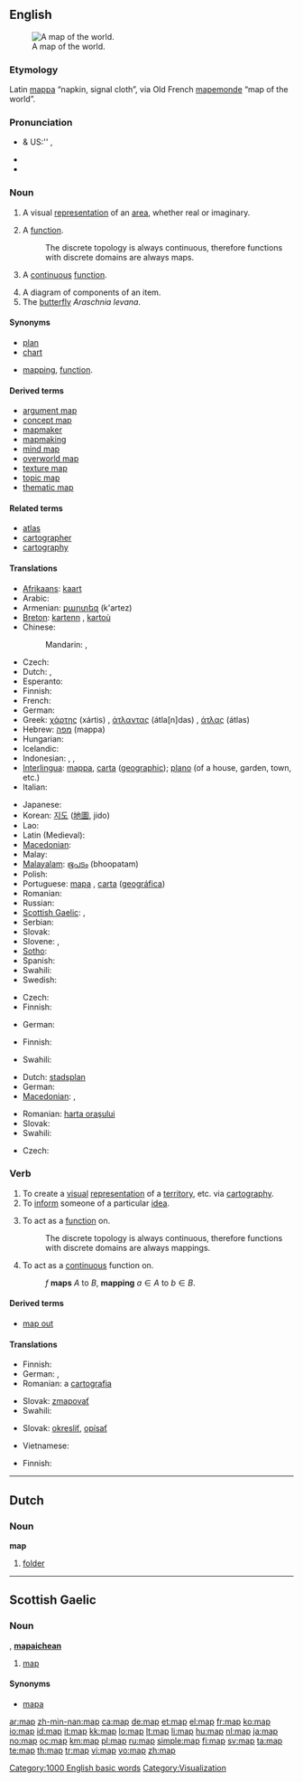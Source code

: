 ==English==
{{wikipedia|Map (disambiguation)}}
[[Image:Worldmap LandAndPolitical.jpg|thumb|right|A map of the world.]]

===Etymology===
Latin [[mappa]] “napkin, signal cloth”, via Old French [[mapemonde]] “map of the world”.

===Pronunciation===
* {{a|RP}} & US:'' {{IPA|/mæp/}}, {{SAMPA|/m{p/}}
* {{audio|en-us-map.ogg|Audio (US)}}
* {{rhymes|æp}}

===Noun===
{{en-noun}}

# A visual [[representation]] of an [[area]], whether real or imaginary.
# {{mathematics}} A [[function]].
#: The discrete topology is always continuous, therefore functions with discrete domains are always maps.
# {{topology}} A [[continuous]] [[function]].
# A diagram of components of an item.
# The [[butterfly]] ''Araschnia levana''.

====Synonyms====
* [[plan]]
* [[chart]]
* {{sense|mathematics}} [[mapping]], [[function]].

====Derived terms====
* [[argument map]]
* [[concept map]]
* [[mapmaker]]
* [[mapmaking]]
* [[mind map]]
* [[overworld map]]
* [[texture map]]
* [[topic map]]
* [[thematic map]]

====Related terms====
* [[atlas]]
* [[cartographer]]
* [[cartography]]

====Translations====
{{trans-top|visual representation of an area}}
* [[Afrikaans]]: [[kaart]]
* Arabic: {{t|ar|خريطة|f|tr=xariiTa|sc=Arab}}
* Armenian: [[քարտեզ]] (k'artez)
* [[Breton]]: [[kartenn]] {{f}}, [[kartoù]] {{p}}
* Chinese:
*: Mandarin: {{t-|cmn|地圖|sc=Hani|xs=Mandarin}},  {{t-|cmn|地图|tr=dìtú|sc=Hani|xs=Mandarin}}
* Czech: {{t-|cs|mapa|f}}
* Dutch: {{t+|nl|kaart|f}}, {{t+|nl|landkaart|f}}
* Esperanto: {{t-|eo|mapo|xs=Esperanto}}
* Finnish: {{t+|fi|kartta}}
* French: {{t+|fr|carte|f}}
* German: {{t+|de|Landkarte|f}}
* Greek: [[χάρτης]] (xártis) {{m}}, [[άτλαντας]] (átla[n]das) {{m}}, [[άτλας]] (átlas) {{m}}
* Hebrew: [[מפה]] (mappa) {{f}}
* Hungarian: {{t+|hu|térkép}}
* Icelandic: {{t+|is|kort|n}}
* Indonesian: {{t+|id|peta|xs=Indonesian}}, {{t+|id|map|xs=Indonesian}}, {{t-|id|atlas|xs=Indonesian}}
* [[Interlingua]]: [[mappa]], [[carta]] ([[carta geographic|geographic]]); [[plano]] (of a house, garden, town, etc.)
* Italian: {{t+|it|mappa|f}}
{{trans-mid}}
* Japanese: {{t+|ja|地図|tr=ちず, chizu|sc=Jpan}}
* Korean: [[지도]] ([[地圖]], jido)
* Lao: {{t+|lo|ແຜນທີ່|tr=phëën-thii|sc=Laoo|xs=Lao}}
* Latin (Medieval): {{t-|la|charta|f}}
* [[Macedonian]]: {{t-|mk|карта|f|tr=kárta|sc=Cyrl|xs=Macedonian}}
* Malay: {{t+|ms|peta|xs=Malay}}
* [[Malayalam]]: [[ഭൂപടം]] (bhoopatam)
* Polish: {{t+|pl|mapa|f}}
* Portuguese: [[mapa]] {{m}}, [[carta]] ([[carta geográfica|geográfica]]) {{f}}
* Romanian: {{t-|ro|hartă|f}}
* Russian: {{t+|ru|карта|f|tr=kárta|sc=Cyrl}}
* [[Scottish Gaelic]]: {{t-|gd|map|m|xs=Scottish Gaelic}}, {{t-|gd|mapa|m|xs=Scottish Gaelic}}
* Serbian: {{t-|sr|zemljovid}}
* Slovak: {{t-|sk|mapa|f}}
* Slovene: {{t+|sl|zemljevid|m}}, {{t+|sl|karta|f}}
* [[Sotho]]: {{t|st|mmapa|xs=Sotho}}
* Spanish: {{t+|es|mapa|m}}
* Swahili: {{t+|sw|ramani|xs=Swahili}}
* Swedish: {{t+|sv|karta|c}}
{{trans-bottom}}

{{trans-top|function}}
* Czech: {{t-|cs|zobrazení|n}}
* Finnish: {{t+|fi|kuvaus}}
{{trans-mid}}
* German: {{t+|de|Abbildung|f}}
{{trans-bottom}}

{{trans-top|continuous function}}
* Finnish: {{t+|fi|kuvaus}}
{{trans-mid}}
{{trans-bottom}}

{{trans-top|diagram of components of an item}}
* Swahili: {{t+|sw|ramani|xs=Swahili}}
{{trans-mid}}
{{trans-bottom}}

{{trans-top|city map}}
* Dutch: [[stadsplan]] {{n}}
* German: {{t+|de|Stadtplan|m}}
* [[Macedonian]]: {{t-|mk|карта|f|tr=kárta|sc=Cyrl|xs=Macedonian}},  {{t-|mk|план|m|tr=plan|sc=Cyrl|xs=Macedonian}}
{{trans-mid}}
* Romanian: [[harta oraşului]] {{f}}
* Slovak: {{t-|sk|plán|m}}
* Swahili: {{t+|sw|ramani|xs=Swahili}}
{{trans-bottom}}

{{trans-top|butterfly}}
* Czech: {{t-|cs|babočka síťkovaná|f}}
{{trans-mid}}
{{trans-bottom}}

===Verb===
{{en-verb|map|p|ed}}

# To create a [[visual]] [[representation]] of a [[territory]], etc. via [[cartography]].
# To [[inform]] someone of a particular [[idea]].
# {{mathematics|transitive}} To act as a [[function]] on.
#: The discrete topology is always continuous, therefore functions with discrete domains are always mappings.
# {{topology|transitive}} To act as a [[continuous]] function on.
#: ''f'' '''maps''' ''A'' to ''B'', '''mapping''' <math>a\in A</math> to <math>b\in B</math>.

====Derived terms====
* [[map out]]

====Translations====
{{trans-top|to create a visual representation of a territory}}
* Finnish: {{t-|fi|kartoittaa}}
* German: {{t+|de|abbilden}}, {{t-|de|kartografieren}}
* Romanian: a [[cartografia]]
{{trans-mid}}
* Slovak: [[zmapovať]]
* Swahili: {{t+|sw|ramani|xs=Swahili}}
{{trans-bottom}}

{{trans-top|to inform someone of a particular idea}}
* Slovak: [[okresliť]], [[opísať]]
{{trans-mid}}
* Vietnamese: {{t+|vi|bản đồ|xs=Vietnamese}}
{{trans-bottom}}

{{trans-top|to act as a function on}}
* Finnish: {{t+|fi|kuvata}}
{{trans-mid}}
{{trans-bottom}}

[[Category:1000 English basic words]]

----

==Dutch==

===Noun===
'''map''' {{f}}

# [[folder]]

----

==Scottish Gaelic==

===Noun===
{{infl|gd|noun|g=m}}, {{p}} '''[[mapaichean]]'''

# [[#English|map]] {{gloss|visual representation of an area}}

====Synonyms====
* [[mapa#Scottish Gaelic|mapa]]

[[Category:Visualization]]

[[ar:map]]
[[zh-min-nan:map]]
[[ca:map]]
[[de:map]]
[[et:map]]
[[el:map]]
[[fr:map]]
[[ko:map]]
[[io:map]]
[[id:map]]
[[it:map]]
[[kk:map]]
[[lo:map]]
[[lt:map]]
[[li:map]]
[[hu:map]]
[[nl:map]]
[[ja:map]]
[[no:map]]
[[oc:map]]
[[km:map]]
[[pl:map]]
[[ru:map]]
[[simple:map]]
[[fi:map]]
[[sv:map]]
[[ta:map]]
[[te:map]]
[[th:map]]
[[tr:map]]
[[vi:map]]
[[vo:map]]
[[zh:map]]